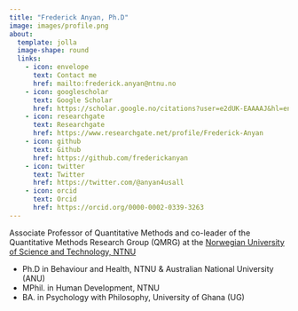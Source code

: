 ```yaml
---
title: "Frederick Anyan, Ph.D"
image: images/profile.png
about:
  template: jolla
  image-shape: round
  links: 
    - icon: envelope
      text: Contact me
      href: mailto:frederick.anyan@ntnu.no
    - icon: googlescholar
      text: Google Scholar
      href: https://scholar.google.no/citations?user=e2dUK-EAAAAJ&hl=en
    - icon: researchgate
      text: Researchgate
      href: https://www.researchgate.net/profile/Frederick-Anyan
    - icon: github
      text: Github
      href: https://github.com/frederickanyan
    - icon: twitter
      text: Twitter
      href: https://twitter.com/@anyan4usall
    - icon: orcid
      text: Orcid
      href: https://orcid.org/0000-0002-0339-3263
---
```


Associate Professor of Quantitative Methods and co-leader of the Quantitative Methods Research Group (QMRG) at the [Norwegian University of Science and Technology, NTNU](https://www.ntnu.no/ansatte/frederick.anyan) 

<ul>
  <li>Ph.D in Behaviour and Health, NTNU & Australian National University (ANU)</li>
  <li>MPhil. in Human Development, NTNU</li>
  <li>BA. in Psychology with Philosophy, University of Ghana (UG)</li>
</ul>


